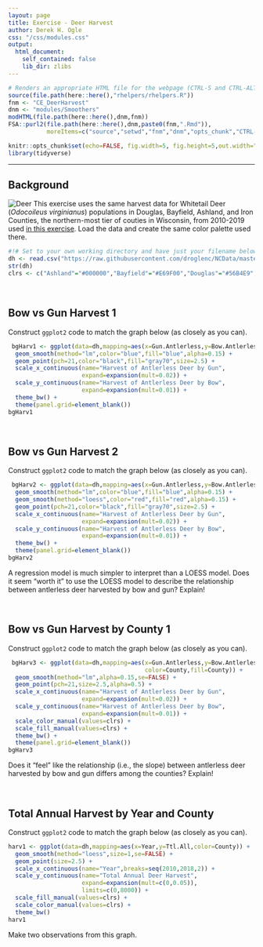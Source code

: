 ```yaml
---
layout: page
title: Exercise - Deer Harvest
author: Derek H. Ogle
css: "/css/modules.css"
output:
  html_document:
    self_contained: false
    lib_dir: zlibs
---
```


```r
# Renders an appropriate HTML file for the webpage (CTRL-S and CTRL-ALT-C)
source(file.path(here::here(),"rhelpers/rhelpers.R"))
fnm <- "CE_DeerHarvest"
dnm <- "modules/Smoothers"
modHTML(file.path(here::here(),dnm,fnm))
FSA::purl2(file.path(here::here(),dnm,paste0(fnm,".Rmd")),
           moreItems=c("source","setwd","fnm","dnm","opts_chunk","CTRL-S"))
```
```r
knitr::opts_chunk$set(echo=FALSE, fig.width=5, fig.height=5,out.width="60%",message=FALSE)
library(tidyverse)
```

----

## Background
<img src="../zimgs/Deer.jpg" alt="Deer" class="img-right">
This exercise uses the same harvest data for Whitetail Deer (*Odocoileus virginianus*) populations in Douglas, Bayfield, Ashland, and Iron Counties, the northern-most tier of couties in Wisconsin, from 2010-2019 used [in this exercise](../Means/CE_DeerHarvest.html). Load the data and create the same color palette used there.

```r
#!# Set to your own working directory and have just your filename below.
dh <- read.csv("https://raw.githubusercontent.com/droglenc/NCData/master/DeerHarvest.csv")
str(dh)
clrs <- c("Ashland"="#000000","Bayfield"="#E69F00","Douglas"="#56B4E9","Iron"="#009E73")
```

&nbsp;

## Bow vs Gun Harvest 1
Construct `ggplot2` code to match the graph below (as closely as you can).

```r
 bgHarv1 <- ggplot(data=dh,mapping=aes(x=Gun.Antlerless,y=Bow.Antlerless)) +
  geom_smooth(method="lm",color="blue",fill="blue",alpha=0.15) +
  geom_point(pch=21,color="black",fill="gray70",size=2.5) +
  scale_x_continuous(name="Harvest of Antlerless Deer by Gun",
                     expand=expansion(mult=0.02)) +
  scale_y_continuous(name="Harvest of Antlerless Deer by Bow",
                     expand=expansion(mult=0.01)) +
  theme_bw() +
  theme(panel.grid=element_blank())
bgHarv1
```

&nbsp;


## Bow vs Gun Harvest 2
Construct `ggplot2` code to match the graph below (as closely as you can).

```r
 bgHarv2 <- ggplot(data=dh,mapping=aes(x=Gun.Antlerless,y=Bow.Antlerless)) +
  geom_smooth(method="lm",color="blue",fill="blue",alpha=0.15) +
  geom_smooth(method="loess",color="red",fill="red",alpha=0.15) +
  geom_point(pch=21,color="black",fill="gray70",size=2.5) +
  scale_x_continuous(name="Harvest of Antlerless Deer by Gun",
                     expand=expansion(mult=0.02)) +
  scale_y_continuous(name="Harvest of Antlerless Deer by Bow",
                     expand=expansion(mult=0.01)) +
  theme_bw() +
  theme(panel.grid=element_blank())
bgHarv2
```

A regression model is much simpler to interpret than a LOESS model. Does it seem "worth it" to use the LOESS model to describe the relationship between antlerless deer harvested by bow and gun? Explain!

&nbsp;

## Bow vs Gun Harvest by County 1
Construct `ggplot2` code to match the graph below (as closely as you can).

```r
 bgHarv3 <- ggplot(data=dh,mapping=aes(x=Gun.Antlerless,y=Bow.Antlerless,
                                       color=County,fill=County)) +
  geom_smooth(method="lm",alpha=0.15,se=FALSE) +
  geom_point(pch=21,size=2.5,alpha=0.5) +
  scale_x_continuous(name="Harvest of Antlerless Deer by Gun",
                     expand=expansion(mult=0.02)) +
  scale_y_continuous(name="Harvest of Antlerless Deer by Bow",
                     expand=expansion(mult=0.01)) +
  scale_color_manual(values=clrs) +
  scale_fill_manual(values=clrs) +
  theme_bw() +
  theme(panel.grid=element_blank())
bgHarv3
```

Does it "feel" like the relationship (i.e., the slope) between antlerless deer harvested by bow and gun differs among the counties? Explain!

&nbsp;

## Total Annual Harvest by Year and County
Construct `ggplot2` code to match the graph below (as closely as you can).

```r
harv1 <- ggplot(data=dh,mapping=aes(x=Year,y=Ttl.All,color=County)) +
  geom_smooth(method="loess",size=1,se=FALSE) +
  geom_point(size=2.5) +
  scale_x_continuous(name="Year",breaks=seq(2010,2018,2)) +
  scale_y_continuous(name="Total Annual Deer Harvest",
                     expand=expansion(mult=c(0,0.05)),
                     limits=c(0,8000)) +
  scale_fill_manual(values=clrs) +
  scale_color_manual(values=clrs) +
  theme_bw()
harv1
```

Make two observations from this graph.
